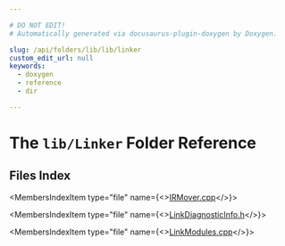 ```yaml
---

# DO NOT EDIT!
# Automatically generated via docusaurus-plugin-doxygen by Doxygen.

slug: /api/folders/lib/lib/linker
custom_edit_url: null
keywords:
  - doxygen
  - reference
  - dir

---
```





# The `lib/Linker` Folder Reference

<DoxygenPage pluginConfig={pluginConfig}>



## Files Index

<MembersIndex>

<MembersIndexItem
  type="file"
  name={<><a href="/docs/api/files/lib/lib/linker/irmover-cpp">IRMover.cpp</a></>}>
</MembersIndexItem>

<MembersIndexItem
  type="file"
  name={<><a href="/docs/api/files/lib/lib/linker/linkdiagnosticinfo-h">LinkDiagnosticInfo.h</a></>}>
</MembersIndexItem>

<MembersIndexItem
  type="file"
  name={<><a href="/docs/api/files/lib/lib/linker/linkmodules-cpp">LinkModules.cpp</a></>}>
</MembersIndexItem>

</MembersIndex>


</DoxygenPage>
